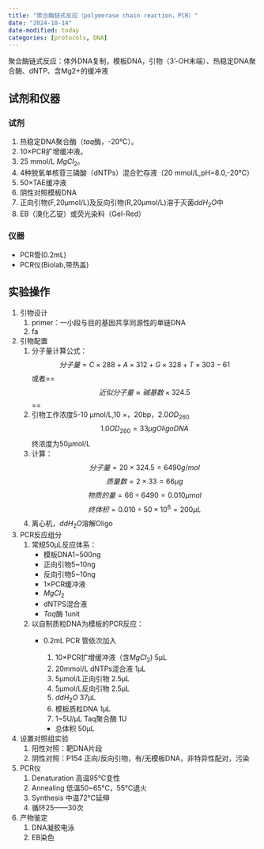 ```yaml
---
title: "聚合酶链式反应（polymerase chain reaction，PCR）"
date: "2024-10-14"
date-modified: today
categories: [protocols, DNA]
---
```


聚合酶链式反应：体外DNA复制，模板DNA，引物（3'-OH末端）、热稳定DNA聚合酶、dNTP、含Mg2+的缓冲液

## 试剂和仪器

### 试剂

1.  热稳定DNA聚合酶（*taq*酶，-20℃）。
2.  10×PCR扩增缓冲液。
3.  25 mmol/L $MgCl_2$。
4.  4种脱氧单核苷三磷酸（dNTPs）混合贮存液（20 mmol/L,pH=8.0,-20℃）
5.  50×TAE缓冲液
6.  阴性对照模板DNA
7.  正向引物(F,20μmol/L)及反向引物(R,20μmol/L)溶于灭菌$ddH_2O$中
8.  EB（溴化乙锭）或荧光染料（Gel-Red）

### 仪器

-   PCR管(0.2mL)
-   PCR仪(Biolab,带热盖)

## 实验操作

1.  引物设计
    1.  primer：一小段与目的基因共享同源性的单链DNA
    2.  fa
2.  引物配置
    1.  分子量计算公式：$$分子量 =C\times288+A\times312+G\times328+T\times303-61 $$或者==$$近似分子量\approx 碱基数\times 324.5$$==
    2.  引物工作浓度5-10 μmol/L,10 ×，20bp，2.0$OD_{260}$ $$1.0 OD_{260}=33\mu g Oligo DNA$$ 终浓度为50μmol/L
    3.  计算：$$分子量=20\times 324.5=6490 g/mol$$ $$质量数=2\times33=66\mu g$$ $$物质的量=66{\div}6490=0.010μmol$$ $$终体积=0.010{\div}50×10^6=200μL$$
    4.  离心机，$ddH_2O$溶解Oligo
3.  PCR反应组分
    1.  常规50μL反应体系：
        -   模板DNA1\~500ng
        -   正向引物5\~10ng
        -   反向引物5\~10ng
        -   1×PCR缓冲液
        -   $MgCl_2$
        -   dNTPS混合液
        -   *Taq*酶 1unit
    2.  以自制质粒DNA为模板的PCR反应：
        -   0.2mL PCR 管依次加入

            1.  10×PCR扩增缓冲液（含$MgCl_2$) 5μL
            2.  20mmol/L dNTPs混合液 1μL
            3.  5μmol/L正向引物 2.5μL
            4.  5μmol/L反向引物 2.5μL
            5.  $ddH_2O$ 37μL
            6.  模板质粒DNA 1μL
            7.  1\~5U/μL Taq聚合酶 1U

            -   总体积 50μL
4.  设置对照组实验
    1.  阳性对照：靶DNA片段
    2.  阴性对照：P154 正向/反向引物，有/无模板DNA，非特异性配对，污染
5.  PCR仪
    1.  Denaturation 高温95℃变性
    2.  Annealing 低温50\~65℃，55℃退火
    3.  Synthesis 中温72℃延伸
    4.  循环25——30次
6.  产物鉴定
    1.  DNA凝胶电泳
    2.  EB染色
